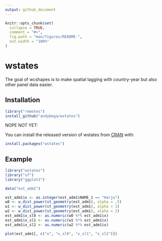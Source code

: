 ```yaml
---
output: github_document
---
```


<!-- README.md is generated from README.Rmd. Please edit that file -->

```r
knitr::opts_chunk$set(
  collapse = TRUE,
  comment = "#>",
  fig.path = "man/figures/README-",
  out.width = "100%"
)
```

# wstates

<!-- badges: start -->
<!-- badges: end -->

The goal of wcshapes is to make spatial lagging with country-year but also other panel data easier. 

## Installation

``` r
library("remotes")
install_github("andybega/wstates")
```

NOPE NOT YET: 

You can install the released version of wstates from [CRAN](https://CRAN.R-project.org) with:

``` r
install.packages("wstates")
```

## Example

```r
library("wstates")
library("sf")
library("ggplot2")

data("est_adm1")

est_adm1$x <- as.integer(est_adm1$NAME_1 == "Harju")
w0 <- w_dist_power(st_geometry(est_adm1), alpha = .5)
w1 <- w_dist_power(st_geometry(est_adm1), alpha = 1)
w2 <- w_dist_power(st_geometry(est_adm1), alpha = 2)
est_adm1$x_sl0 <- as.numeric(w0 %*% est_adm1$x)
est_adm1$x_sl1 <- as.numeric(w1 %*% est_adm1$x)
est_adm1$x_sl2 <- as.numeric(w2 %*% est_adm1$x)

plot(est_adm1[, c("x", "x_sl0", "x_sl1", "x_sl2")])
```




